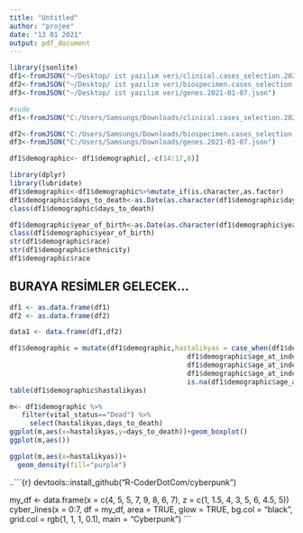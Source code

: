 ```yaml
---
title: "Untitled"
author: "projee"
date: "13 01 2021"
output: pdf_document
---
```


```r
library(jsonlite)
df1<-fromJSON("~/Desktop/ ist yazılım veri/clinical.cases_selection.2021-01-07.json")
df2<-fromJSON("~/Desktop/ ist yazılım veri/biospecimen.cases_selection.2021-01-07.json")
df3<-fromJSON("~/Desktop/ ist yazılım veri/genes.2021-01-07.json")

```

```r
#sude
df1<-fromJSON("C:/Users/Samsungs/Downloads/clinical.cases_selection.2021-01-07.json")

df2<-fromJSON("C:/Users/Samsungs/Downloads/biospecimen.cases_selection.2021-01-07.json")
df3<-fromJSON("C:/Users/Samsungs/Downloads/genes.2021-01-07.json")
```


```r
df1$demographic<- df1$demographic[,-c(14:17,8)]
```

```r
library(dplyr)
library(lubridate)
df1$demographic<-df1$demographic%>%mutate_if(is.character,as.factor)
df1$demographic$days_to_death<-as.Date(as.character(df1$demographic$days_to_death),format="%Y")
class(df1$demographic$days_to_death)

df1$demographic$year_of_birth<-as.Date(as.character(df1$demographic$year_of_birth),format="%Y")
class(df1$demographic$year_of_birth)
str(df1$demographic$race)
str(df1$demographic$ethnicity)
df1$demographic$race
```

## BURAYA RESİMLER GELECEK...
```r
df1 <- as.data.frame(df1)
df2 <- as.data.frame(df2)

data1 <- data.frame(df1,df2)
```

```r
df1$demographic = mutate(df1$demographic,hastalikyas = case_when(df1$demographic$age_at_index<=17~"Ergen yas araligi",
                                            df1$demographic$age_at_index>18 & df1$demographic$age_at_index<=65~"Genc yas aralıgı",
                                            df1$demographic$age_at_index>66 & df1$demographic$age_at_index<=79~"Orta yas araligi",
                                            df1$demographic$age_at_index>80 & df1$demographic$age_at_index<=99~"Yasli", 
                                            is.na(df1$demographic$age_at_index==TRUE)~NA_character_))
table(df1$demographic$hastalikyas)
```
```r
m<- df1$demographic %>% 
   filter(vital_status=="Dead") %>%
     select(hastalikyas,days_to_death)
ggplot(m,aes(x=hastalikyas,y=days_to_death))+geom_boxplot()
ggplot(m,aes())

ggplot(m,aes(x=hastalikyas))+
  geom_density(fill="purple")

```

..```{r}
devtools::install_github("R-CoderDotCom/cyberpunk")

my_df <- data.frame(x = c(4, 5, 5, 7, 9, 8, 6, 7),
                    z = c(1, 1.5, 4, 3, 5, 6, 4.5, 5))
cyber_lines(x = 0:7,
           df = my_df,
           area = TRUE,
           glow = TRUE,
           bg.col = "black",
           grid.col = rgb(1, 1, 1, 0.1),
           main = "Cyberpunk")
```



















